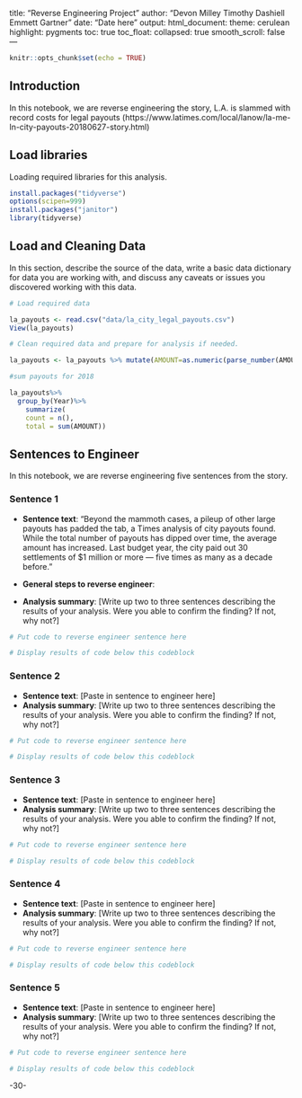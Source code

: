 title: "Reverse Engineering Project"
author: "Devon Milley Timothy Dashiell Emmett Gartner"
date: "Date here"
output:
  html_document:
    theme: cerulean
    highlight: pygments
    toc: true
    toc_float:
      collapsed: true
      smooth_scroll: false
---

```r
knitr::opts_chunk$set(echo = TRUE)
```

## Introduction 

In this notebook, we are reverse engineering the story, L.A. is slammed with record costs for legal payouts  (https://www.latimes.com/local/lanow/la-me-ln-city-payouts-20180627-story.html)

## Load libraries

Loading required libraries for this analysis.

```r
install.packages("tidyverse")
options(scipen=999)
install.packages("janitor")
library(tidyverse)

```

## Load and Cleaning Data

In this section, describe the source of the data, write a basic data dictionary for data you are working with, and discuss any caveats or issues you discovered working with this data. 

```r
# Load required data

la_payouts <- read.csv("data/la_city_legal_payouts.csv")
View(la_payouts)

# Clean required data and prepare for analysis if needed. 

la_payouts <- la_payouts %>% mutate(AMOUNT=as.numeric(parse_number(AMOUNT)))

#sum payouts for 2018

la_payouts%>%
  group_by(Year)%>%
    summarize(
    count = n(),
    total = sum(AMOUNT))

```

## Sentences to Engineer
In this notebook, we are reverse engineering five sentences from the story.

### Sentence 1

* **Sentence text**: “Beyond the mammoth cases, a pileup of other large payouts has padded the tab, a Times analysis of city payouts found. While the total number of payouts has dipped over time, the average amount has increased. Last budget year, the city paid out 30 settlements of $1 million or more — five times as many as a decade before.”

* **General steps to reverse engineer**: 


* **Analysis summary**: [Write up two to three sentences describing the results of your analysis.  Were you able to confirm the finding? If not, why not?]

```r
# Put code to reverse engineer sentence here

# Display results of code below this codeblock

```

### Sentence 2

* **Sentence text**: [Paste in sentence to engineer here]
* **Analysis summary**: [Write up two to three sentences describing the results of your analysis.  Were you able to confirm the finding? If not, why not?]

```r
# Put code to reverse engineer sentence here

# Display results of code below this codeblock

```

### Sentence 3

* **Sentence text**: [Paste in sentence to engineer here]
* **Analysis summary**: [Write up two to three sentences describing the results of your analysis.  Were you able to confirm the finding? If not, why not?]

```r
# Put code to reverse engineer sentence here

# Display results of code below this codeblock

```

### Sentence 4

* **Sentence text**: [Paste in sentence to engineer here]
* **Analysis summary**: [Write up two to three sentences describing the results of your analysis.  Were you able to confirm the finding? If not, why not?]

```r
# Put code to reverse engineer sentence here

# Display results of code below this codeblock

```

### Sentence 5

* **Sentence text**: [Paste in sentence to engineer here]
* **Analysis summary**: [Write up two to three sentences describing the results of your analysis.  Were you able to confirm the finding? If not, why not?]

```r
# Put code to reverse engineer sentence here

# Display results of code below this codeblock

```

-30-